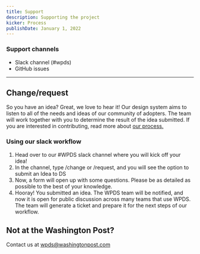 ```yaml
---
title: Support
description: Supporting the project
kicker: Process
publishDate: January 1, 2022
---
```


### Support channels

- Slack channel (#wpds)
- GitHub issues

---

## Change/request

So you have an idea? Great, we love to hear it! Our design system aims to listen to all of the needs and ideas of our community of adopters. The team will work together with you to determine the result of the idea submitted. If you are interested in contributing, read more about [our process.](resources/guides/contribute-a-component)

### Using our slack workflow

1. Head over to our #WPDS slack channel where you will kick off your idea!
2. In the channel, type /change or /request, and you will see the option to submit an Idea to DS
3. Now, a form will open up with some questions. Please be as detailed as possible to the best of your knowledge.
4. Hooray! You submitted an idea. The WPDS team will be notified, and now it is open for public discussion across many teams that use WPDS. The team will generate a ticket and prepare it for the next steps of our workflow.

## Not at the Washington Post?

Contact us at wpds@washingtonpost.com
